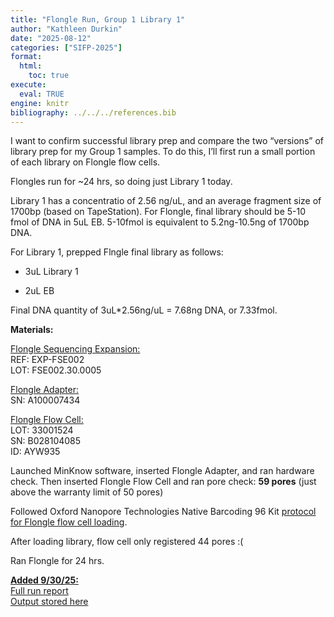 ```yaml
---
title: "Flongle Run, Group 1 Library 1"
author: "Kathleen Durkin"
date: "2025-08-12"
categories: ["SIFP-2025"]
format:
  html:
    toc: true
execute: 
  eval: TRUE
engine: knitr
bibliography: ../../../references.bib
---
```


I want to confirm successful library prep and compare the two "versions" of library prep for my Group 1 samples. To do this, I'll first run a small portion of each library on Flongle flow cells.

Flongles run for \~24 hrs, so doing just Library 1 today.

Library 1 has a concentratio of 2.56 ng/uL, and an average fragment size of 1700bp (based on TapeStation). For Flongle, final library should be 5-10 fmol of DNA in 5uL EB. 5-10fmol is equivalent to 5.2ng-10.5ng of 1700bp DNA.

For Library 1, prepped Flngle final library as follows:

-   3uL Library 1

-   2uL EB

Final DNA quantity of 3uL\*2.56ng/uL = 7.68ng DNA, or 7.33fmol.

**Materials:**

[Flongle Sequencing Expansion:]{.underline}\
REF: EXP-FSE002\
LOT: FSE002.30.0005

[Flongle Adapter:]{.underline}\
SN: A100007434

[Flongle Flow Cell:]{.underline}\
LOT: 33001524\
SN: B028104085\
ID: AYW935

Launched MinKnow software, inserted Flongle Adapter, and ran hardware check. Then inserted Flongle Flow Cell and ran pore check: **59 pores** (just above the warranty limit of 50 pores)

Followed Oxford Nanopore Technologies Native Barcoding 96 Kit [protocol for Flongle flow cell loading](./protocols/ligation-sequencing-gdna-native-barcoding-v14-sqk-nbd114-96-document-checklist-Flongle-en-NBE_9171_v114_revS_02Jul2025-29.pdf).

After loading library, flow cell only registered 44 pores :(

Ran Flongle for 24 hrs.

[**Added 9/30/25:\
**]{.underline}[Full run report](https://gannet.fish.washington.edu/kdurkin1/SIFP_2025/Group1_Flongle/Group1/Library1/20250812_1139_MD-101223_AYW935_f9a34344/report_AYW935_20250812_1140_f9a34344.html)\
[Output stored here](https://gannet.fish.washington.edu/kdurkin1/SIFP_2025/Group1_Flongle/Group1/Library1/)
